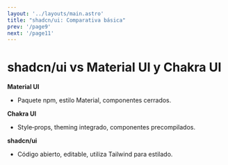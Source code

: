 ```yaml
---
layout: '../layouts/main.astro'
title: "shadcn/ui: Comparativa básica"
prev: '/page9'
next: '/page11'
---
```


# shadcn/ui vs Material UI y Chakra UI

**Material UI**
- Paquete npm, estilo Material, componentes cerrados.

**Chakra UI**
- Style‑props, theming integrado, componentes precompilados.

**shadcn/ui**
- Código abierto, editable, utiliza Tailwind para estilado.